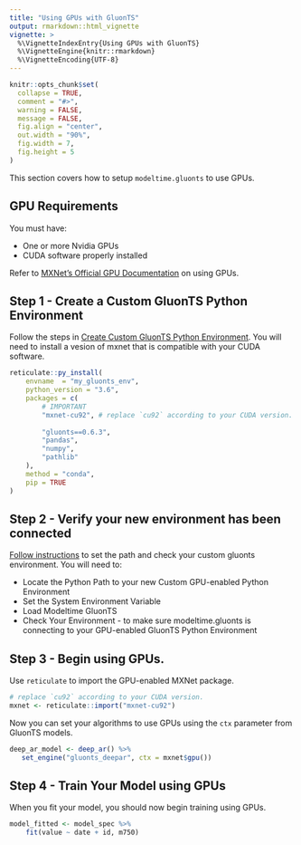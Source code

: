 ```yaml
---
title: "Using GPUs with GluonTS"
output: rmarkdown::html_vignette
vignette: >
  %\VignetteIndexEntry{Using GPUs with GluonTS}
  %\VignetteEngine{knitr::rmarkdown}
  %\VignetteEncoding{UTF-8}
---
```


```r
knitr::opts_chunk$set(
  collapse = TRUE,
  comment = "#>",
  warning = FALSE, 
  message = FALSE,
  fig.align = "center",
  out.width = "90%",
  fig.width = 7,
  fig.height = 5
)
```

This section covers how to setup `modeltime.gluonts` to use GPUs. 

## GPU Requirements

You must have:

- One or more Nvidia GPUs
- CUDA software properly installed

Refer to [MXNet's Official GPU Documentation](https://mxnet.apache.org/versions/1.6.0/api/python/docs/tutorials/getting-started/crash-course/6-use_gpus.html) on using GPUs. 

## Step 1 - Create a Custom GluonTS Python Environment

Follow the steps in [Create Custom GluonTS Python Environment](https://business-science.github.io/modeltime.gluonts/articles/managing-envs.html#method-2-custom-gluonts-python-environments-1). You will need to install a vesion of mxnet that is compatible with your CUDA software. 


``` r
reticulate::py_install(
    envname  = "my_gluonts_env",
    python_version = "3.6",
    packages = c(
        # IMPORTANT
        "mxnet-cu92", # replace `cu92` according to your CUDA version.
        
        "gluonts==0.6.3",
        "pandas",
        "numpy",
        "pathlib"
    ),
    method = "conda",
    pip = TRUE
)
```



## Step 2 - Verify your new environment has been connected

[Follow instructions](https://business-science.github.io/modeltime.gluonts/articles/managing-envs.html#method-2-custom-gluonts-python-environments-1) to set the path and check your custom gluonts environment. You will need to:

- Locate the Python Path to your new Custom GPU-enabled Python Environment
- Set the System Environment Variable
- Load Modeltime GluonTS
- Check Your Environment - to make sure modeltime.gluonts is connecting to your GPU-enabled GluonTS Python Environment

## Step 3 - Begin using GPUs. 

Use `reticulate` to import the GPU-enabled MXNet package. 

``` r
# replace `cu92` according to your CUDA version.
mxnet <- reticulate::import("mxnet-cu92") 
```

Now you can set your algorithms to use GPUs using the `ctx` parameter from GluonTS models. 

``` r
deep_ar_model <- deep_ar() %>% 
   set_engine("gluonts_deepar", ctx = mxnet$gpu())
```

## Step 4 - Train Your Model using GPUs

When you fit your model, you should now begin training using GPUs. 

``` r
model_fitted <- model_spec %>%
    fit(value ~ date + id, m750)
```

